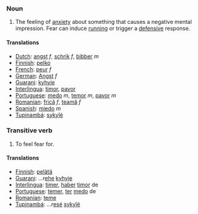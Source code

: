 ===Noun===

#The feeling of [[anxiety]] about something that causes a negative mental impression.  Fear can induce [[running]] or trigger a [[defensive]] response.

==== Translations ====
*[[Dutch]]: [[angst]] ''f'', [[schrik]] ''f'', [[bibber]] ''m''
*[[Finnish]]: [[pelko]]
*[[French]]: [[peur]] ''f''
*[[German]]: [[Angst]] ''f''
*[[Guarani]]: [[kyhyje]]
*[[Interlingua]]: [[timor]], [[pavor]]
*[[Portuguese]]: [[medo]] ''m'', [[temor]] ''m'', [[pavor]] ''m''
*[[Romanian]]: [[frică]] ''f'', [[teamă]] ''f''
*[[Spanish]]: [[miedo]] ''m''
*[[Tupinambá]]: [[sykyîé]]

===Transitive verb===
#To feel fear for.
====Translations====
*[[Finnish]]: [[pelätä]]
*[[Guarani]]: ...r[[ehe]] [[kyhyje]]
*[[Interlingua]]: [[timer]], [[haber]] [[timor]] de
*[[Portuguese]]: [[temer]], [[ter]] [[medo]] de
*[[Romanian]]: [[teme]]
*[[Tupinambá]]: ...r[[esé]] [[sykyîé]]